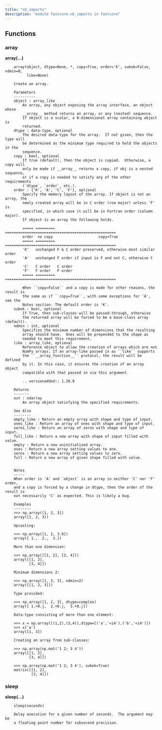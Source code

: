 ```yaml
---
title: "nb_imports"
description: "module fastcore.nb_imports in fastcore"
---
```


## Functions

    
### array
    
<strong>array(...)</strong>
    
        array(object, dtype=None, *, copy=True, order='K', subok=False, ndmin=0,
              like=None)
        
        Create an array.
        
        Parameters
        ----------
        object : array_like
            An array, any object exposing the array interface, an object whose
            __array__ method returns an array, or any (nested) sequence.
            If object is a scalar, a 0-dimensional array containing object is
            returned.
        dtype : data-type, optional
            The desired data-type for the array.  If not given, then the type will
            be determined as the minimum type required to hold the objects in the
            sequence.
        copy : bool, optional
            If true (default), then the object is copied.  Otherwise, a copy will
            only be made if __array__ returns a copy, if obj is a nested sequence,
            or if a copy is needed to satisfy any of the other requirements
            (`dtype`, `order`, etc.).
        order : {'K', 'A', 'C', 'F'}, optional
            Specify the memory layout of the array. If object is not an array, the
            newly created array will be in C order (row major) unless 'F' is
            specified, in which case it will be in Fortran order (column major).
            If object is an array the following holds.
        
            ===== ========= ===================================================
            order  no copy                     copy=True
            ===== ========= ===================================================
            'K'   unchanged F & C order preserved, otherwise most similar order
            'A'   unchanged F order if input is F and not C, otherwise C order
            'C'   C order   C order
            'F'   F order   F order
            ===== ========= ===================================================
        
            When ``copy=False`` and a copy is made for other reasons, the result is
            the same as if ``copy=True``, with some exceptions for 'A', see the
            Notes section. The default order is 'K'.
        subok : bool, optional
            If True, then sub-classes will be passed-through, otherwise
            the returned array will be forced to be a base-class array (default).
        ndmin : int, optional
            Specifies the minimum number of dimensions that the resulting
            array should have.  Ones will be prepended to the shape as
            needed to meet this requirement.
        like : array_like, optional
            Reference object to allow the creation of arrays which are not
            NumPy arrays. If an array-like passed in as ``like`` supports
            the ``__array_function__`` protocol, the result will be defined
            by it. In this case, it ensures the creation of an array object
            compatible with that passed in via this argument.
        
            .. versionadded:: 1.20.0
        
        Returns
        -------
        out : ndarray
            An array object satisfying the specified requirements.
        
        See Also
        --------
        empty_like : Return an empty array with shape and type of input.
        ones_like : Return an array of ones with shape and type of input.
        zeros_like : Return an array of zeros with shape and type of input.
        full_like : Return a new array with shape of input filled with value.
        empty : Return a new uninitialized array.
        ones : Return a new array setting values to one.
        zeros : Return a new array setting values to zero.
        full : Return a new array of given shape filled with value.
        
        
        Notes
        -----
        When order is 'A' and `object` is an array in neither 'C' nor 'F' order,
        and a copy is forced by a change in dtype, then the order of the result is
        not necessarily 'C' as expected. This is likely a bug.
        
        Examples
        --------
        >>> np.array([1, 2, 3])
        array([1, 2, 3])
        
        Upcasting:
        
        >>> np.array([1, 2, 3.0])
        array([ 1.,  2.,  3.])
        
        More than one dimension:
        
        >>> np.array([[1, 2], [3, 4]])
        array([[1, 2],
               [3, 4]])
        
        Minimum dimensions 2:
        
        >>> np.array([1, 2, 3], ndmin=2)
        array([[1, 2, 3]])
        
        Type provided:
        
        >>> np.array([1, 2, 3], dtype=complex)
        array([ 1.+0.j,  2.+0.j,  3.+0.j])
        
        Data-type consisting of more than one element:
        
        >>> x = np.array([(1,2),(3,4)],dtype=[('a','<i4'),('b','<i4')])
        >>> x['a']
        array([1, 3])
        
        Creating an array from sub-classes:
        
        >>> np.array(np.mat('1 2; 3 4'))
        array([[1, 2],
               [3, 4]])
        
        >>> np.array(np.mat('1 2; 3 4'), subok=True)
        matrix([[1, 2],
                [3, 4]])
    
### sleep
    
<strong>sleep(...)</strong>
    
        sleep(seconds)
        
        Delay execution for a given number of seconds.  The argument may be
        a floating point number for subsecond precision.

